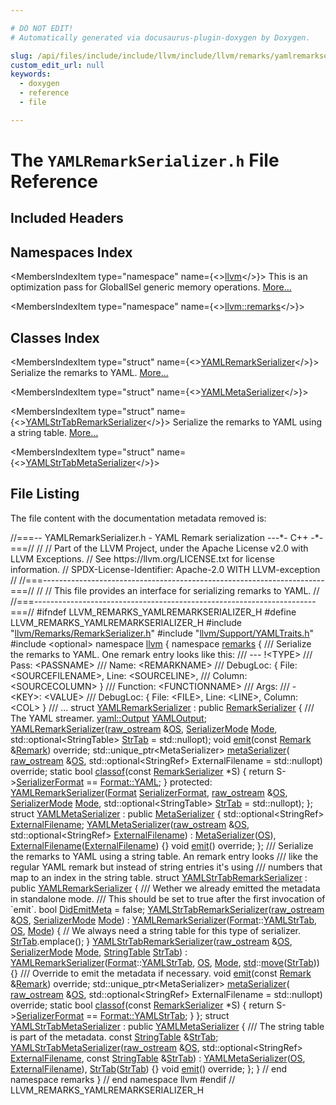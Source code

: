 ```yaml
---

# DO NOT EDIT!
# Automatically generated via docusaurus-plugin-doxygen by Doxygen.

slug: /api/files/include/include/llvm/include/llvm/remarks/yamlremarkserializer-h
custom_edit_url: null
keywords:
  - doxygen
  - reference
  - file

---
```





# The `YAMLRemarkSerializer.h` File Reference

<DoxygenPage pluginConfig={pluginConfig}>



## Included Headers

<IncludesList>
<IncludesListItem
  filePath="llvm/Remarks/RemarkSerializer.h"
  permalink="/docs/api/files/include/include/llvm/include/llvm/remarks/remarkserializer-h"
  isLocal="true" />
<IncludesListItem
  filePath="llvm/Support/YAMLTraits.h"
  permalink="/docs/api/files/include/include/llvm/include/llvm/support/yamltraits-h"
  isLocal="true" />
<IncludesListItem
  filePath="optional"
  permalink=""
  isLocal="false" />
</IncludesList>

## Namespaces Index

<MembersIndex>

<MembersIndexItem
  type="namespace"
  name={<><a href="/docs/api/namespaces/llvm">llvm</a></>}>
This is an optimization pass for GlobalISel generic memory operations. <a href="/docs/api/namespaces/llvm/#details">More...</a>
</MembersIndexItem>

<MembersIndexItem
  type="namespace"
  name={<><a href="/docs/api/namespaces/llvm/remarks">llvm::remarks</a></>}>
</MembersIndexItem>

</MembersIndex>

## Classes Index

<MembersIndex>

<MembersIndexItem
  type="struct"
  name={<><a href="/docs/api/structs/llvm/remarks/yamlremarkserializer">YAMLRemarkSerializer</a></>}>
Serialize the remarks to YAML. <a href="/docs/api/structs/llvm/remarks/yamlremarkserializer/#details">More...</a>
</MembersIndexItem>

<MembersIndexItem
  type="struct"
  name={<><a href="/docs/api/structs/llvm/remarks/yamlmetaserializer">YAMLMetaSerializer</a></>}>
</MembersIndexItem>

<MembersIndexItem
  type="struct"
  name={<><a href="/docs/api/structs/llvm/remarks/yamlstrtabremarkserializer">YAMLStrTabRemarkSerializer</a></>}>
Serialize the remarks to YAML using a string table. <a href="/docs/api/structs/llvm/remarks/yamlstrtabremarkserializer/#details">More...</a>
</MembersIndexItem>

<MembersIndexItem
  type="struct"
  name={<><a href="/docs/api/structs/llvm/remarks/yamlstrtabmetaserializer">YAMLStrTabMetaSerializer</a></>}>
</MembersIndexItem>

</MembersIndex>


## File Listing

The file content with the documentation metadata removed is:

<ProgramListing>

<Link id="l00001" /><CodeLine lineNumber="1"><span class="doxyHighlightComment">//===-- YAMLRemarkSerializer.h - YAML Remark serialization ---&#42;- C++ -&#42;-===//</span></CodeLine>
<Link id="l00002" /><CodeLine lineNumber="2"><span class="doxyHighlightComment">//</span></CodeLine>
<Link id="l00003" /><CodeLine lineNumber="3"><span class="doxyHighlightComment">// Part of the LLVM Project, under the Apache License v2.0 with LLVM Exceptions.</span></CodeLine>
<Link id="l00004" /><CodeLine lineNumber="4"><span class="doxyHighlightComment">// See https://llvm.org/LICENSE.txt for license information.</span></CodeLine>
<Link id="l00005" /><CodeLine lineNumber="5"><span class="doxyHighlightComment">// SPDX-License-Identifier: Apache-2.0 WITH LLVM-exception</span></CodeLine>
<Link id="l00006" /><CodeLine lineNumber="6"><span class="doxyHighlightComment">//</span></CodeLine>
<Link id="l00007" /><CodeLine lineNumber="7"><span class="doxyHighlightComment">//===----------------------------------------------------------------------===//</span></CodeLine>
<Link id="l00008" /><CodeLine lineNumber="8"><span class="doxyHighlightComment">//</span></CodeLine>
<Link id="l00009" /><CodeLine lineNumber="9"><span class="doxyHighlightComment">// This file provides an interface for serializing remarks to YAML.</span></CodeLine>
<Link id="l00010" /><CodeLine lineNumber="10"><span class="doxyHighlightComment">//</span></CodeLine>
<Link id="l00011" /><CodeLine lineNumber="11"><span class="doxyHighlightComment">//===----------------------------------------------------------------------===//</span></CodeLine>
<Link id="l00012" /><CodeLine lineNumber="12"></CodeLine>
<Link id="l00013" /><CodeLine lineNumber="13"><span class="doxyHighlightPreprocessor">#ifndef LLVM&#95;REMARKS&#95;YAMLREMARKSERIALIZER&#95;H</span></CodeLine>
<Link id="l00014" /><CodeLine lineNumber="14"><span class="doxyHighlightPreprocessor">#define LLVM&#95;REMARKS&#95;YAMLREMARKSERIALIZER&#95;H</span></CodeLine>
<Link id="l00015" /><CodeLine lineNumber="15"></CodeLine>
<Link id="l00016" /><CodeLine lineNumber="16"><span class="doxyHighlightPreprocessor">#include &quot;<a href="/docs/api/files/include/include/llvm/include/llvm/remarks/remarkserializer-h">llvm/Remarks/RemarkSerializer.h</a>&quot;</span></CodeLine>
<Link id="l00017" /><CodeLine lineNumber="17"><span class="doxyHighlightPreprocessor">#include &quot;<a href="/docs/api/files/include/include/llvm/include/llvm/support/yamltraits-h">llvm/Support/YAMLTraits.h</a>&quot;</span></CodeLine>
<Link id="l00018" /><CodeLine lineNumber="18"><span class="doxyHighlightPreprocessor">#include &lt;optional&gt;</span></CodeLine>
<Link id="l00019" /><CodeLine lineNumber="19"></CodeLine>
<Link id="l00020" /><CodeLine lineNumber="20"><span class="doxyHighlightKeyword">namespace </span><span class="doxyHighlight"><a href="/docs/api/namespaces/llvm">llvm</a> &#123;</span></CodeLine>
<Link id="l00021" /><CodeLine lineNumber="21"><span class="doxyHighlightKeyword">namespace </span><span class="doxyHighlight"><a href="/docs/api/namespaces/llvm/remarks">remarks</a> &#123;</span></CodeLine>
<Link id="l00022" /><CodeLine lineNumber="22"></CodeLine>
<Link id="l00023" /><CodeLine lineNumber="23"><span class="doxyHighlightComment">/// Serialize the remarks to YAML. One remark entry looks like this:</span></CodeLine>
<Link id="l00024" /><CodeLine lineNumber="24"><span class="doxyHighlightComment">/// --- !&lt;TYPE&gt;</span></CodeLine>
<Link id="l00025" /><CodeLine lineNumber="25"><span class="doxyHighlightComment">/// Pass:            &lt;PASSNAME&gt;</span></CodeLine>
<Link id="l00026" /><CodeLine lineNumber="26"><span class="doxyHighlightComment">/// Name:            &lt;REMARKNAME&gt;</span></CodeLine>
<Link id="l00027" /><CodeLine lineNumber="27"><span class="doxyHighlightComment">/// DebugLoc:        &#123; File: &lt;SOURCEFILENAME&gt;, Line: &lt;SOURCELINE&gt;,</span></CodeLine>
<Link id="l00028" /><CodeLine lineNumber="28"><span class="doxyHighlightComment">///                    Column: &lt;SOURCECOLUMN&gt; &#125;</span></CodeLine>
<Link id="l00029" /><CodeLine lineNumber="29"><span class="doxyHighlightComment">/// Function:        &lt;FUNCTIONNAME&gt;</span></CodeLine>
<Link id="l00030" /><CodeLine lineNumber="30"><span class="doxyHighlightComment">/// Args:</span></CodeLine>
<Link id="l00031" /><CodeLine lineNumber="31"><span class="doxyHighlightComment">///   - &lt;KEY&gt;: &lt;VALUE&gt;</span></CodeLine>
<Link id="l00032" /><CodeLine lineNumber="32"><span class="doxyHighlightComment">///     DebugLoc:        &#123; File: &lt;FILE&gt;, Line: &lt;LINE&gt;, Column: &lt;COL&gt; &#125;</span></CodeLine>
<Link id="l00033" /><CodeLine lineNumber="33"><span class="doxyHighlightComment">/// ...</span></CodeLine>
<Link id="l00034" /><CodeLine lineNumber="34" lineLink="/docs/api/structs/llvm/remarks/yamlremarkserializer"><span class="doxyHighlightKeyword">struct </span><span class="doxyHighlight"><a href="/docs/api/structs/llvm/remarks/yamlremarkserializer/#a9ee042fb735b4a3f85c542f1f2470f5a">YAMLRemarkSerializer</a> : </span><span class="doxyHighlightKeyword">public</span><span class="doxyHighlight"> <a href="/docs/api/structs/llvm/remarks/remarkserializer/#a78423a0a6a3684579a42b75fb2e85875">RemarkSerializer</a> &#123;</span></CodeLine>
<Link id="l00035" /><CodeLine lineNumber="35"><span class="doxyHighlightComment">  /// The YAML streamer.</span></CodeLine>
<Link id="l00036" /><CodeLine lineNumber="36" lineLink="/docs/api/structs/llvm/remarks/yamlremarkserializer/#ad3b62e6d4b9873faebab0f6292bc6ad7"><span class="doxyHighlight">  <a href="/docs/api/classes/llvm/yaml/output">yaml::Output</a> <a href="/docs/api/structs/llvm/remarks/yamlremarkserializer/#ad3b62e6d4b9873faebab0f6292bc6ad7">YAMLOutput</a>;</span></CodeLine>
<Link id="l00037" /><CodeLine lineNumber="37"></CodeLine>
<Link id="l00038" /><CodeLine lineNumber="38"><span class="doxyHighlight">  <a href="/docs/api/structs/llvm/remarks/yamlremarkserializer/#a9ee042fb735b4a3f85c542f1f2470f5a">YAMLRemarkSerializer</a>(<a href="/docs/api/classes/llvm/raw-ostream">raw&#95;ostream</a> &amp;<a href="/docs/api/structs/llvm/remarks/remarkserializer/#ac7d21a17c33bd0fbb700107a19468973">OS</a>, <a href="/docs/api/namespaces/llvm/remarks/#ae5b0a3a7cf356fc6c7602b8279061a66">SerializerMode</a> <a href="/docs/api/structs/llvm/remarks/remarkserializer/#a0bd374f9c556edbdf166ed6d981f5b6f">Mode</a>,</span></CodeLine>
<Link id="l00039" /><CodeLine lineNumber="39"><span class="doxyHighlight">                       std::optional&lt;StringTable&gt; <a href="/docs/api/structs/llvm/remarks/remarkserializer/#aa72574e7bd50aa35940e878f31635e1a">StrTab</a> = std::nullopt);</span></CodeLine>
<Link id="l00040" /><CodeLine lineNumber="40"></CodeLine>
<Link id="l00041" /><CodeLine lineNumber="41"><span class="doxyHighlight">  </span><span class="doxyHighlightKeywordType">void</span><span class="doxyHighlight"> <a href="/docs/api/structs/llvm/remarks/yamlremarkserializer/#acebdec0acf70451585df4afff45e9fd5">emit</a>(</span><span class="doxyHighlightKeyword">const</span><span class="doxyHighlight"> <a href="/docs/api/structs/llvm/remarks/remark">Remark</a> &amp;<a href="/docs/api/structs/llvm/remarks/remark">Remark</a>) </span><span class="doxyHighlightKeyword">override</span><span class="doxyHighlight">;</span></CodeLine>
<Link id="l00042" /><CodeLine lineNumber="42"><span class="doxyHighlight">  std::unique&#95;ptr&lt;MetaSerializer&gt; <a href="/docs/api/structs/llvm/remarks/yamlremarkserializer/#a87a149d14b01d4cd2ee817b0d4512f7b">metaSerializer</a>(</span></CodeLine>
<Link id="l00043" /><CodeLine lineNumber="43"><span class="doxyHighlight">      <a href="/docs/api/classes/llvm/raw-ostream">raw&#95;ostream</a> &amp;<a href="/docs/api/structs/llvm/remarks/remarkserializer/#ac7d21a17c33bd0fbb700107a19468973">OS</a>,</span></CodeLine>
<Link id="l00044" /><CodeLine lineNumber="44"><span class="doxyHighlight">      std::optional&lt;StringRef&gt; ExternalFilename = std::nullopt) </span><span class="doxyHighlightKeyword">override</span><span class="doxyHighlight">;</span></CodeLine>
<Link id="l00045" /><CodeLine lineNumber="45"></CodeLine>
<Link id="l00046" /><CodeLine lineNumber="46" lineLink="/docs/api/structs/llvm/remarks/yamlremarkserializer/#accf7ee322df6d247bc8f7bc7646f22cd"><span class="doxyHighlight">  </span><span class="doxyHighlightKeyword">static</span><span class="doxyHighlight"> </span><span class="doxyHighlightKeywordType">bool</span><span class="doxyHighlight"> <a href="/docs/api/structs/llvm/remarks/yamlremarkserializer/#accf7ee322df6d247bc8f7bc7646f22cd">classof</a>(</span><span class="doxyHighlightKeyword">const</span><span class="doxyHighlight"> <a href="/docs/api/structs/llvm/remarks/remarkserializer/#a78423a0a6a3684579a42b75fb2e85875">RemarkSerializer</a> &#42;S) &#123;</span></CodeLine>
<Link id="l00047" /><CodeLine lineNumber="47"><span class="doxyHighlight">    </span><span class="doxyHighlightKeywordFlow">return</span><span class="doxyHighlight"> S-&gt;<a href="/docs/api/structs/llvm/remarks/remarkserializer/#a062e25757dafc42e1222cb5df962d267">SerializerFormat</a> == <a href="/docs/api/namespaces/llvm/remarks/#a6e038f443b9029221c590524f08be0bea9463f87bbed1fcdacfb8d40e185ca2bc">Format::YAML</a>;</span></CodeLine>
<Link id="l00048" /><CodeLine lineNumber="48"><span class="doxyHighlight">  &#125;</span></CodeLine>
<Link id="l00049" /><CodeLine lineNumber="49"></CodeLine>
<Link id="l00050" /><CodeLine lineNumber="50"><span class="doxyHighlightKeyword">protected</span><span class="doxyHighlight">:</span></CodeLine>
<Link id="l00051" /><CodeLine lineNumber="51"><span class="doxyHighlight">  <a href="/docs/api/structs/llvm/remarks/yamlremarkserializer/#a9ee042fb735b4a3f85c542f1f2470f5a">YAMLRemarkSerializer</a>(<a href="/docs/api/namespaces/llvm/remarks/#a6e038f443b9029221c590524f08be0be">Format</a> <a href="/docs/api/structs/llvm/remarks/remarkserializer/#a062e25757dafc42e1222cb5df962d267">SerializerFormat</a>, <a href="/docs/api/classes/llvm/raw-ostream">raw&#95;ostream</a> &amp;<a href="/docs/api/structs/llvm/remarks/remarkserializer/#ac7d21a17c33bd0fbb700107a19468973">OS</a>,</span></CodeLine>
<Link id="l00052" /><CodeLine lineNumber="52"><span class="doxyHighlight">                       <a href="/docs/api/namespaces/llvm/remarks/#ae5b0a3a7cf356fc6c7602b8279061a66">SerializerMode</a> <a href="/docs/api/files/lib/lib/codegen/regallocevictionadvisor-cpp/#aef71c4b21823f236e70cc6d62375adcd">Mode</a>,</span></CodeLine>
<Link id="l00053" /><CodeLine lineNumber="53"><span class="doxyHighlight">                       std::optional&lt;StringTable&gt; <a href="/docs/api/structs/llvm/remarks/remarkserializer/#aa72574e7bd50aa35940e878f31635e1a">StrTab</a> = std::nullopt);</span></CodeLine>
<Link id="l00054" /><CodeLine lineNumber="54"><span class="doxyHighlight">&#125;;</span></CodeLine>
<Link id="l00055" /><CodeLine lineNumber="55"></CodeLine>
<Link id="l00056" /><CodeLine lineNumber="56" lineLink="/docs/api/structs/llvm/remarks/yamlmetaserializer"><span class="doxyHighlightKeyword">struct </span><span class="doxyHighlight"><a href="/docs/api/structs/llvm/remarks/yamlmetaserializer/#ab0718fe9f550651ad24a84f4fff29112">YAMLMetaSerializer</a> : </span><span class="doxyHighlightKeyword">public</span><span class="doxyHighlight"> <a href="/docs/api/structs/llvm/remarks/metaserializer/#a1cb3cac1778548d416c314cef4b40fb7">MetaSerializer</a> &#123;</span></CodeLine>
<Link id="l00057" /><CodeLine lineNumber="57" lineLink="/docs/api/structs/llvm/remarks/yamlmetaserializer/#a6dc3112c50bfad746a0a56032d8dee67"><span class="doxyHighlight">  std::optional&lt;StringRef&gt; <a href="/docs/api/structs/llvm/remarks/yamlmetaserializer/#a6dc3112c50bfad746a0a56032d8dee67">ExternalFilename</a>;</span></CodeLine>
<Link id="l00058" /><CodeLine lineNumber="58"></CodeLine>
<Link id="l00059" /><CodeLine lineNumber="59" lineLink="/docs/api/structs/llvm/remarks/yamlmetaserializer/#ab0718fe9f550651ad24a84f4fff29112"><span class="doxyHighlight">  <a href="/docs/api/structs/llvm/remarks/yamlmetaserializer/#ab0718fe9f550651ad24a84f4fff29112">YAMLMetaSerializer</a>(<a href="/docs/api/classes/llvm/raw-ostream">raw&#95;ostream</a> &amp;<a href="/docs/api/structs/llvm/remarks/metaserializer/#a2c346057431cc76d6a8d6e080c1e79f9">OS</a>, std::optional&lt;StringRef&gt; <a href="/docs/api/structs/llvm/remarks/yamlmetaserializer/#a6dc3112c50bfad746a0a56032d8dee67">ExternalFilename</a>)</span></CodeLine>
<Link id="l00060" /><CodeLine lineNumber="60"><span class="doxyHighlight">      : <a href="/docs/api/structs/llvm/remarks/metaserializer/#a1cb3cac1778548d416c314cef4b40fb7">MetaSerializer</a>(<a href="/docs/api/structs/llvm/remarks/metaserializer/#a2c346057431cc76d6a8d6e080c1e79f9">OS</a>), <a href="/docs/api/structs/llvm/remarks/yamlmetaserializer/#a6dc3112c50bfad746a0a56032d8dee67">ExternalFilename</a>(<a href="/docs/api/structs/llvm/remarks/yamlmetaserializer/#a6dc3112c50bfad746a0a56032d8dee67">ExternalFilename</a>) &#123;&#125;</span></CodeLine>
<Link id="l00061" /><CodeLine lineNumber="61"></CodeLine>
<Link id="l00062" /><CodeLine lineNumber="62"><span class="doxyHighlight">  </span><span class="doxyHighlightKeywordType">void</span><span class="doxyHighlight"> <a href="/docs/api/structs/llvm/remarks/yamlmetaserializer/#af4f9732aa7dd0d4a322d2ff1006b97ef">emit</a>() </span><span class="doxyHighlightKeyword">override</span><span class="doxyHighlight">;</span></CodeLine>
<Link id="l00063" /><CodeLine lineNumber="63"><span class="doxyHighlight">&#125;;</span></CodeLine>
<Link id="l00064" /><CodeLine lineNumber="64"></CodeLine>
<Link id="l00065" /><CodeLine lineNumber="65"><span class="doxyHighlightComment">/// Serialize the remarks to YAML using a string table. An remark entry looks</span></CodeLine>
<Link id="l00066" /><CodeLine lineNumber="66"><span class="doxyHighlightComment">/// like the regular YAML remark but instead of string entries it&#39;s using</span></CodeLine>
<Link id="l00067" /><CodeLine lineNumber="67"><span class="doxyHighlightComment">/// numbers that map to an index in the string table.</span></CodeLine>
<Link id="l00068" /><CodeLine lineNumber="68" lineLink="/docs/api/structs/llvm/remarks/yamlstrtabremarkserializer"><span class="doxyHighlightKeyword">struct </span><span class="doxyHighlight"><a href="/docs/api/structs/llvm/remarks/yamlstrtabremarkserializer/#a1538564a561d291841240ba62c98ee82">YAMLStrTabRemarkSerializer</a> : </span><span class="doxyHighlightKeyword">public</span><span class="doxyHighlight"> <a href="/docs/api/structs/llvm/remarks/yamlremarkserializer/#a9ee042fb735b4a3f85c542f1f2470f5a">YAMLRemarkSerializer</a> &#123;</span></CodeLine>
<Link id="l00069" /><CodeLine lineNumber="69"><span class="doxyHighlightComment">  /// Wether we already emitted the metadata in standalone mode.</span></CodeLine>
<Link id="l00070" /><CodeLine lineNumber="70"><span class="doxyHighlightComment">  /// This should be set to true after the first invocation of &#96;emit&#96;.</span></CodeLine>
<Link id="l00071" /><CodeLine lineNumber="71" lineLink="/docs/api/structs/llvm/remarks/yamlstrtabremarkserializer/#ae42485b75dd5ba8645c328b5612afc64"><span class="doxyHighlight">  </span><span class="doxyHighlightKeywordType">bool</span><span class="doxyHighlight"> <a href="/docs/api/structs/llvm/remarks/yamlstrtabremarkserializer/#ae42485b75dd5ba8645c328b5612afc64">DidEmitMeta</a> = </span><span class="doxyHighlightKeyword">false</span><span class="doxyHighlight">;</span></CodeLine>
<Link id="l00072" /><CodeLine lineNumber="72"></CodeLine>
<Link id="l00073" /><CodeLine lineNumber="73" lineLink="/docs/api/structs/llvm/remarks/yamlstrtabremarkserializer/#a1538564a561d291841240ba62c98ee82"><span class="doxyHighlight">  <a href="/docs/api/structs/llvm/remarks/yamlstrtabremarkserializer/#a1538564a561d291841240ba62c98ee82">YAMLStrTabRemarkSerializer</a>(<a href="/docs/api/classes/llvm/raw-ostream">raw&#95;ostream</a> &amp;<a href="/docs/api/structs/llvm/remarks/remarkserializer/#ac7d21a17c33bd0fbb700107a19468973">OS</a>, <a href="/docs/api/namespaces/llvm/remarks/#ae5b0a3a7cf356fc6c7602b8279061a66">SerializerMode</a> <a href="/docs/api/structs/llvm/remarks/remarkserializer/#a0bd374f9c556edbdf166ed6d981f5b6f">Mode</a>)</span></CodeLine>
<Link id="l00074" /><CodeLine lineNumber="74"><span class="doxyHighlight">      : <a href="/docs/api/structs/llvm/remarks/yamlremarkserializer/#a9ee042fb735b4a3f85c542f1f2470f5a">YAMLRemarkSerializer</a>(<a href="/docs/api/namespaces/llvm/remarks/#a6e038f443b9029221c590524f08be0be">Format</a>::<a href="/docs/api/namespaces/llvm/remarks/#a6e038f443b9029221c590524f08be0bea8bc4f729719767dd102c6ac3e55adf1d">YAMLStrTab</a>, <a href="/docs/api/structs/llvm/remarks/remarkserializer/#ac7d21a17c33bd0fbb700107a19468973">OS</a>, <a href="/docs/api/structs/llvm/remarks/remarkserializer/#a0bd374f9c556edbdf166ed6d981f5b6f">Mode</a>) &#123;</span></CodeLine>
<Link id="l00075" /><CodeLine lineNumber="75"><span class="doxyHighlight">    </span><span class="doxyHighlightComment">// We always need a string table for this type of serializer.</span></CodeLine>
<Link id="l00076" /><CodeLine lineNumber="76"><span class="doxyHighlight">    <a href="/docs/api/structs/llvm/remarks/remarkserializer/#aa72574e7bd50aa35940e878f31635e1a">StrTab</a>.emplace();</span></CodeLine>
<Link id="l00077" /><CodeLine lineNumber="77"><span class="doxyHighlight">  &#125;</span></CodeLine>
<Link id="l00078" /><CodeLine lineNumber="78" lineLink="/docs/api/structs/llvm/remarks/yamlstrtabremarkserializer/#a13c03c1f5dd1b7e0c9dec4bd7210dfe6"><span class="doxyHighlight">  <a href="/docs/api/structs/llvm/remarks/yamlstrtabremarkserializer/#a13c03c1f5dd1b7e0c9dec4bd7210dfe6">YAMLStrTabRemarkSerializer</a>(<a href="/docs/api/classes/llvm/raw-ostream">raw&#95;ostream</a> &amp;<a href="/docs/api/structs/llvm/remarks/remarkserializer/#ac7d21a17c33bd0fbb700107a19468973">OS</a>, <a href="/docs/api/namespaces/llvm/remarks/#ae5b0a3a7cf356fc6c7602b8279061a66">SerializerMode</a> <a href="/docs/api/structs/llvm/remarks/remarkserializer/#a0bd374f9c556edbdf166ed6d981f5b6f">Mode</a>,</span></CodeLine>
<Link id="l00079" /><CodeLine lineNumber="79"><span class="doxyHighlight">                             <a href="/docs/api/structs/llvm/remarks/stringtable">StringTable</a> <a href="/docs/api/structs/llvm/remarks/remarkserializer/#aa72574e7bd50aa35940e878f31635e1a">StrTab</a>)</span></CodeLine>
<Link id="l00080" /><CodeLine lineNumber="80"><span class="doxyHighlight">      : <a href="/docs/api/structs/llvm/remarks/yamlremarkserializer/#a9ee042fb735b4a3f85c542f1f2470f5a">YAMLRemarkSerializer</a>(<a href="/docs/api/namespaces/llvm/remarks/#a6e038f443b9029221c590524f08be0be">Format</a>::<a href="/docs/api/namespaces/llvm/remarks/#a6e038f443b9029221c590524f08be0bea8bc4f729719767dd102c6ac3e55adf1d">YAMLStrTab</a>, <a href="/docs/api/structs/llvm/remarks/remarkserializer/#ac7d21a17c33bd0fbb700107a19468973">OS</a>, <a href="/docs/api/structs/llvm/remarks/remarkserializer/#a0bd374f9c556edbdf166ed6d981f5b6f">Mode</a>, <a href="/docs/api/namespaces/std">std</a>::<a href="/docs/api/namespaces/llvm/#abfc9c7ecf70f66901e439f7c04ef3dbb">move</a>(<a href="/docs/api/structs/llvm/remarks/remarkserializer/#aa72574e7bd50aa35940e878f31635e1a">StrTab</a>)) &#123;&#125;</span></CodeLine>
<Link id="l00081" /><CodeLine lineNumber="81"></CodeLine>
<Link id="l00082" /><CodeLine lineNumber="82"><span class="doxyHighlightComment">  /// Override to emit the metadata if necessary.</span></CodeLine>
<Link id="l00083" /><CodeLine lineNumber="83"><span class="doxyHighlight">  </span><span class="doxyHighlightKeywordType">void</span><span class="doxyHighlight"> <a href="/docs/api/structs/llvm/remarks/yamlstrtabremarkserializer/#ac321611d7f64e5a3712b6d0ea9d21826">emit</a>(</span><span class="doxyHighlightKeyword">const</span><span class="doxyHighlight"> <a href="/docs/api/structs/llvm/remarks/remark">Remark</a> &amp;<a href="/docs/api/structs/llvm/remarks/remark">Remark</a>) </span><span class="doxyHighlightKeyword">override</span><span class="doxyHighlight">;</span></CodeLine>
<Link id="l00084" /><CodeLine lineNumber="84"></CodeLine>
<Link id="l00085" /><CodeLine lineNumber="85"><span class="doxyHighlight">  std::unique&#95;ptr&lt;MetaSerializer&gt; <a href="/docs/api/structs/llvm/remarks/yamlstrtabremarkserializer/#a6fd63507b71878474a5782e7fa8e10f2">metaSerializer</a>(</span></CodeLine>
<Link id="l00086" /><CodeLine lineNumber="86"><span class="doxyHighlight">      <a href="/docs/api/classes/llvm/raw-ostream">raw&#95;ostream</a> &amp;<a href="/docs/api/structs/llvm/remarks/remarkserializer/#ac7d21a17c33bd0fbb700107a19468973">OS</a>,</span></CodeLine>
<Link id="l00087" /><CodeLine lineNumber="87"><span class="doxyHighlight">      std::optional&lt;StringRef&gt; ExternalFilename = std::nullopt) </span><span class="doxyHighlightKeyword">override</span><span class="doxyHighlight">;</span></CodeLine>
<Link id="l00088" /><CodeLine lineNumber="88"></CodeLine>
<Link id="l00089" /><CodeLine lineNumber="89" lineLink="/docs/api/structs/llvm/remarks/yamlstrtabremarkserializer/#a0c4a0345364e9d846274bf2e786193d5"><span class="doxyHighlight">  </span><span class="doxyHighlightKeyword">static</span><span class="doxyHighlight"> </span><span class="doxyHighlightKeywordType">bool</span><span class="doxyHighlight"> <a href="/docs/api/structs/llvm/remarks/yamlstrtabremarkserializer/#a0c4a0345364e9d846274bf2e786193d5">classof</a>(</span><span class="doxyHighlightKeyword">const</span><span class="doxyHighlight"> <a href="/docs/api/structs/llvm/remarks/remarkserializer">RemarkSerializer</a> &#42;S) &#123;</span></CodeLine>
<Link id="l00090" /><CodeLine lineNumber="90"><span class="doxyHighlight">    </span><span class="doxyHighlightKeywordFlow">return</span><span class="doxyHighlight"> S-&gt;<a href="/docs/api/structs/llvm/remarks/remarkserializer/#a062e25757dafc42e1222cb5df962d267">SerializerFormat</a> == <a href="/docs/api/namespaces/llvm/remarks/#a6e038f443b9029221c590524f08be0bea8bc4f729719767dd102c6ac3e55adf1d">Format::YAMLStrTab</a>;</span></CodeLine>
<Link id="l00091" /><CodeLine lineNumber="91"><span class="doxyHighlight">  &#125;</span></CodeLine>
<Link id="l00092" /><CodeLine lineNumber="92"><span class="doxyHighlight">&#125;;</span></CodeLine>
<Link id="l00093" /><CodeLine lineNumber="93"></CodeLine>
<Link id="l00094" /><CodeLine lineNumber="94" lineLink="/docs/api/structs/llvm/remarks/yamlstrtabmetaserializer"><span class="doxyHighlightKeyword">struct </span><span class="doxyHighlight"><a href="/docs/api/structs/llvm/remarks/yamlstrtabmetaserializer/#a035a57f96826bd690912f4c015cf1edd">YAMLStrTabMetaSerializer</a> : </span><span class="doxyHighlightKeyword">public</span><span class="doxyHighlight"> <a href="/docs/api/structs/llvm/remarks/yamlmetaserializer/#ab0718fe9f550651ad24a84f4fff29112">YAMLMetaSerializer</a> &#123;</span></CodeLine>
<Link id="l00095" /><CodeLine lineNumber="95"><span class="doxyHighlightComment">  /// The string table is part of the metadata.</span></CodeLine>
<Link id="l00096" /><CodeLine lineNumber="96" lineLink="/docs/api/structs/llvm/remarks/yamlstrtabmetaserializer/#a631588b293ed592ea7b03e758dc2c620"><span class="doxyHighlight">  </span><span class="doxyHighlightKeyword">const</span><span class="doxyHighlight"> <a href="/docs/api/structs/llvm/remarks/stringtable">StringTable</a> &amp;<a href="/docs/api/structs/llvm/remarks/yamlstrtabmetaserializer/#a631588b293ed592ea7b03e758dc2c620">StrTab</a>;</span></CodeLine>
<Link id="l00097" /><CodeLine lineNumber="97"></CodeLine>
<Link id="l00098" /><CodeLine lineNumber="98" lineLink="/docs/api/structs/llvm/remarks/yamlstrtabmetaserializer/#a035a57f96826bd690912f4c015cf1edd"><span class="doxyHighlight">  <a href="/docs/api/structs/llvm/remarks/yamlstrtabmetaserializer/#a035a57f96826bd690912f4c015cf1edd">YAMLStrTabMetaSerializer</a>(<a href="/docs/api/classes/llvm/raw-ostream">raw&#95;ostream</a> &amp;<a href="/docs/api/structs/llvm/remarks/metaserializer/#a2c346057431cc76d6a8d6e080c1e79f9">OS</a>,</span></CodeLine>
<Link id="l00099" /><CodeLine lineNumber="99"><span class="doxyHighlight">                           std::optional&lt;StringRef&gt; <a href="/docs/api/structs/llvm/remarks/yamlmetaserializer/#a6dc3112c50bfad746a0a56032d8dee67">ExternalFilename</a>,</span></CodeLine>
<Link id="l00100" /><CodeLine lineNumber="100"><span class="doxyHighlight">                           </span><span class="doxyHighlightKeyword">const</span><span class="doxyHighlight"> <a href="/docs/api/structs/llvm/remarks/stringtable">StringTable</a> &amp;<a href="/docs/api/structs/llvm/remarks/yamlstrtabmetaserializer/#a631588b293ed592ea7b03e758dc2c620">StrTab</a>)</span></CodeLine>
<Link id="l00101" /><CodeLine lineNumber="101"><span class="doxyHighlight">      : <a href="/docs/api/structs/llvm/remarks/yamlmetaserializer/#ab0718fe9f550651ad24a84f4fff29112">YAMLMetaSerializer</a>(<a href="/docs/api/structs/llvm/remarks/metaserializer/#a2c346057431cc76d6a8d6e080c1e79f9">OS</a>, <a href="/docs/api/structs/llvm/remarks/yamlmetaserializer/#a6dc3112c50bfad746a0a56032d8dee67">ExternalFilename</a>), <a href="/docs/api/structs/llvm/remarks/yamlstrtabmetaserializer/#a631588b293ed592ea7b03e758dc2c620">StrTab</a>(<a href="/docs/api/structs/llvm/remarks/yamlstrtabmetaserializer/#a631588b293ed592ea7b03e758dc2c620">StrTab</a>) &#123;&#125;</span></CodeLine>
<Link id="l00102" /><CodeLine lineNumber="102"></CodeLine>
<Link id="l00103" /><CodeLine lineNumber="103"><span class="doxyHighlight">  </span><span class="doxyHighlightKeywordType">void</span><span class="doxyHighlight"> <a href="/docs/api/structs/llvm/remarks/yamlstrtabmetaserializer/#a4f79875bf4c89a2d66e07aeac18d6ce8">emit</a>() </span><span class="doxyHighlightKeyword">override</span><span class="doxyHighlight">;</span></CodeLine>
<Link id="l00104" /><CodeLine lineNumber="104"><span class="doxyHighlight">&#125;;</span></CodeLine>
<Link id="l00105" /><CodeLine lineNumber="105"></CodeLine>
<Link id="l00106" /><CodeLine lineNumber="106"><span class="doxyHighlight">&#125; </span><span class="doxyHighlightComment">// end namespace remarks</span></CodeLine>
<Link id="l00107" /><CodeLine lineNumber="107"><span class="doxyHighlight">&#125; </span><span class="doxyHighlightComment">// end namespace llvm</span></CodeLine>
<Link id="l00108" /><CodeLine lineNumber="108"></CodeLine>
<Link id="l00109" /><CodeLine lineNumber="109"><span class="doxyHighlightPreprocessor">#endif </span><span class="doxyHighlightComment">// LLVM&#95;REMARKS&#95;YAMLREMARKSERIALIZER&#95;H</span></CodeLine>

</ProgramListing>


</DoxygenPage>
